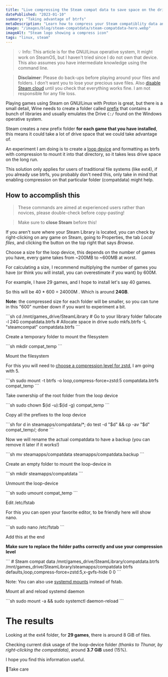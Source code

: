 ```yaml
---
title: "Live compressing the Steam compat data to save space on the drive"
datePublished: "2023-01-10"
summary: "Taking advantage of btrfs"
metaDescription: "Learn how to compress your Steam compatiblity data and gain more free-space on your device."
image: "/images/blog/steam-compatdata/steam-compatdata-hero.webp"
imageAlt: "Steam logo showing a compress icon"
tags: "linux, steam"
---
```


> 💡 Info: This article is for the GNU/Linux operative system, It might work on SteamOS, but I haven't tried since I do not own that device.
> This also assumes you have intermediate knowledge using the command line.

> **Disclaimer**: Please do back-ups before playing around your files and folders. I don't want you to lose your precious save files. Also [disable Steam cloud](https://duckduckgo.com/?q=disable+steam+cloud) until you check that everything works fine. I am not responsible for any file loss.

Playing games using Steam on GNU/Linux with Proton is great, but there is a small detail,
Wine needs to create a folder called [prefix](https://wiki.winehq.org/FAQ#Wineprefixes) that contains a bunch of libraries and usually emulates the Drive `C:/` found on the Windows operative system.

Steam creates a new prefix folder **for each game that you have installed**, this means it could take a lot of drive space that we could take advantage of.

An experiment I am doing is to create a [loop device](https://en.wikipedia.org/wiki/Loop_device) and formatting as btrfs with compression to mount it into that directory, so it takes less drive space on the long run.

This solution only applies for users of traditional file systems (like ext4), if you already use btrfs, you probably don't need this, only take in mind that enabling compression on that particular folder (compatdata) might help.

## How to accomplish this

> These commands are aimed at experienced users rather than novices, please double-check before copy-pasting!

> Make sure to **close Steam** before this!

If you aren't sure where your Steam Library is located, you can check by right-clicking on any game on Steam, going to Properties, the tab _Local files_, and clicking the button on the top right that says _Browse_.

Choose a size for the loop device, this depends on the number of games you have, every game takes from ~200MB to ~600MB at worst.

For calculating a size, I recommend multiplying the number of games you have (or think you will install, you can overestimate if you want) by 600M.

For example, I have 29 games, and I hope to install let's say 40 games.

So this will be 40 \* 600 = 24000M . Which is around **24GB**.

**Note:** the compressed size for each folder will be smaller, so you can tune in this "600" number down if you want to experiment a bit.

<CodeSnippet language="sh">
```sh
cd /mnt/games_drive/SteamLibrary # Go to your library folder
fallocate -l 24G compatdata.btrfs # Allocate space in drive
sudo mkfs.btrfs -L "steamcompat" compatdata.btrfs
```
</CodeSnippet>

Create a temporary folder to mount the filesystem

<CodeSnippet language="sh">
```sh
mkdir compat_temp
```
</CodeSnippet>

Mount the filesystem

For this you will need to [choose a compression level for zstd](https://duckduckgo.com/?q=zstd+compression+level+comparison), I am going with 5.

<CodeSnippet language="sh">
```sh
sudo mount -t btrfs -o loop,compress-force=zstd:5 compatdata.btrfs compat_temp
```
</CodeSnippet>

Take ownership of the root folder from the loop device

<CodeSnippet language="sh">
```sh
sudo chown $(id -u):$(id -g) compat_temp
```
</CodeSnippet>

Copy all the prefixes to the loop device

<CodeSnippet language="sh">
```sh
for d in steamapps/compatdata/*; do test -d "$d" && cp -av "$d" compat_temp/; done
```
</CodeSnippet>

Now we will rename the actual compatdata to have a backup (you can remove it later if it works!)

<CodeSnippet language="sh">
```sh
mv steamapps/compatdata steamapps/compatdata.backup
```
</CodeSnippet>

Create an empty folder to mount the loop-device in

<CodeSnippet language="sh">
```sh
mkdir steamapps/compatdata
```
</CodeSnippet>

Unmount the loop-device

<CodeSnippet language="sh">
```sh
sudo umount compat_temp
```
</CodeSnippet>

Edit /etc/fstab

For this you can open your favorite editor, to be friendly here will show nano.

<CodeSnippet language="sh">
```sh
sudo nano /etc/fstab
```
</CodeSnippet>

Add this at the end

**Make sure to replace the folder paths correctly and use your compression level**

<CodeSnippet language="misc" name="/etc/fstab">
```
# Steam compat data
/mnt/games_drive/SteamLibrary/compatdata.btrfs /mnt/games_drive/SteamLibrary/steamapps/compatdata btrfs defaults,loop,compress-force=zstd:5,x-gvfs-hide 0 0
```
</CodeSnippet>

Note: You can also use [systemd mounts](https://duckduckgo.com/?q=how+to+create+systemd+mount) instead of fstab.

Mount all and reload systemd daemon

<CodeSnippet language="sh">
```sh
sudo mount -a && sudo systemctl daemon-reload
```
</CodeSnippet>

# The results

Looking at the ext4 folder, for **29 games**, there is around 8 GiB of files.

Checking current disk usage of the loop-device folder *(thanks to Thunar, by right-clicking the compatdata)*, around **3.7 GiB** used (15%).

I hope you find this information useful.

👋Take care

